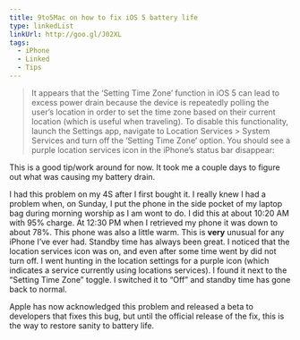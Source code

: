 ```yaml
---
title: 9to5Mac on how to fix iOS 5 battery life
type: linkedList
linkUrl: http://goo.gl/J02XL
tags:
  - iPhone
  - Linked
  - Tips
---
```


> It appears that the ‘Setting Time Zone’ function in iOS 5 can lead to excess power drain because the device is repeatedly polling the user’s location in order to set the time zone based on their current location (which is useful when traveling). To disable this functionality, launch the Settings app, navigate to Location Services > System Services and turn off the ‘Setting Time Zone’ option. You should see a purple location services icon in the iPhone’s status bar disappear:

This is a good tip/work around for now. It took me a couple days to figure out what was causing my battery drain.

I had this problem on my 4S after I first bought it. I really knew I had a problem when, on Sunday, I put the phone in the side pocket of my laptop bag during morning worship as I am wont to do. I did this at about 10:20 AM with 95% charge. At 12:30 PM when I retrieved my phone it was down to about 78%. This phone was also a little warm. This is **very** unusual for any iPhone I’ve ever had. Standby time has always been great. I noticed that the location services icon was on, and even after some time went by did not turn off. I went hunting in the location settings for a purple icon (which indicates a service currently using locations services). I found it next to the “Setting Time Zone” toggle. I switched it to “Off” and standby time has gone back to normal.

Apple has now acknowledged this problem and released a beta to developers that fixes this bug, but until the official release of the fix, this is the way to restore sanity to battery life.
